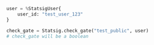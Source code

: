 ```python
user = %StatsigUser{
    user_id: "test_user_123"
}

check_gate = Statsig.check_gate("test_public", user)
# check_gate will be a boolean

```
